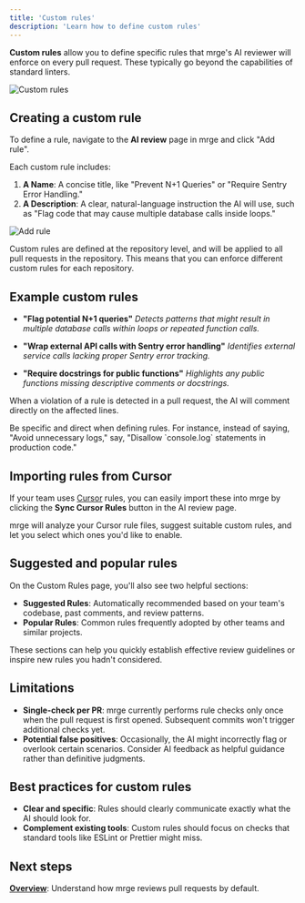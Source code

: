 ```yaml
---
title: 'Custom rules'
description: 'Learn how to define custom rules'
---
```


**Custom rules** allow you to define specific rules that mrge's AI reviewer will enforce on every pull request. These typically go beyond the capabilities of standard linters.

<img
  src="/ai-review/images/ai-review-page.png"
  alt="Custom rules"
  className="border border-zinc-800 rounded-lg"
/>

## Creating a custom rule

To define a rule, navigate to the **AI review** page in mrge and click "Add rule".

Each custom rule includes:

1. **A Name**: A concise title, like "Prevent N+1 Queries" or "Require Sentry Error Handling."
2. **A Description**: A clear, natural-language instruction the AI will use, such as "Flag code that may cause multiple database calls inside loops."

<img
  src="/ai-review/images/add-custom-rule-modal.png"
  alt="Add rule"
  className="border border-zinc-800 rounded-lg"
/>

<Info>
  Custom rules are defined at the repository level, and will be applied to all
  pull requests in the repository. This means that you can enforce different
  custom rules for each repository.
</Info>

## Example custom rules

- **"Flag potential N+1 queries"**
  _Detects patterns that might result in multiple database calls within loops or repeated function calls._

- **"Wrap external API calls with Sentry error handling"**
  _Identifies external service calls lacking proper Sentry error tracking._

- **"Require docstrings for public functions"**
  _Highlights any public functions missing descriptive comments or docstrings._

When a violation of a rule is detected in a pull request, the AI will comment directly on the affected lines.

<Tip>
  Be specific and direct when defining rules. For instance, instead of saying,
  "Avoid unnecessary logs," say, "Disallow `console.log` statements in
  production code."
</Tip>

## Importing rules from Cursor

If your team uses [Cursor](https://www.cursor.so/) rules, you can easily import these into mrge by clicking the **Sync Cursor Rules** button in the AI review page.

mrge will analyze your Cursor rule files, suggest suitable custom rules, and let you select which ones you'd like to enable.

## Suggested and popular rules

On the Custom Rules page, you'll also see two helpful sections:

- **Suggested Rules**: Automatically recommended based on your team's codebase, past comments, and review patterns.
- **Popular Rules**: Common rules frequently adopted by other teams and similar projects.

These sections can help you quickly establish effective review guidelines or inspire new rules you hadn't considered.

## Limitations

- **Single-check per PR**: mrge currently performs rule checks only once when the pull request is first opened. Subsequent commits won't trigger additional checks yet.
- **Potential false positives**: Occasionally, the AI might incorrectly flag or overlook certain scenarios. Consider AI feedback as helpful guidance rather than definitive judgments.

## Best practices for custom rules

- **Clear and specific**: Rules should clearly communicate exactly what the AI should look for.
- **Complement existing tools**: Custom rules should focus on checks that standard tools like ESLint or Prettier might miss.

## Next steps

**[Overview](/ai-review/overview)**: Understand how mrge reviews pull requests by default.
